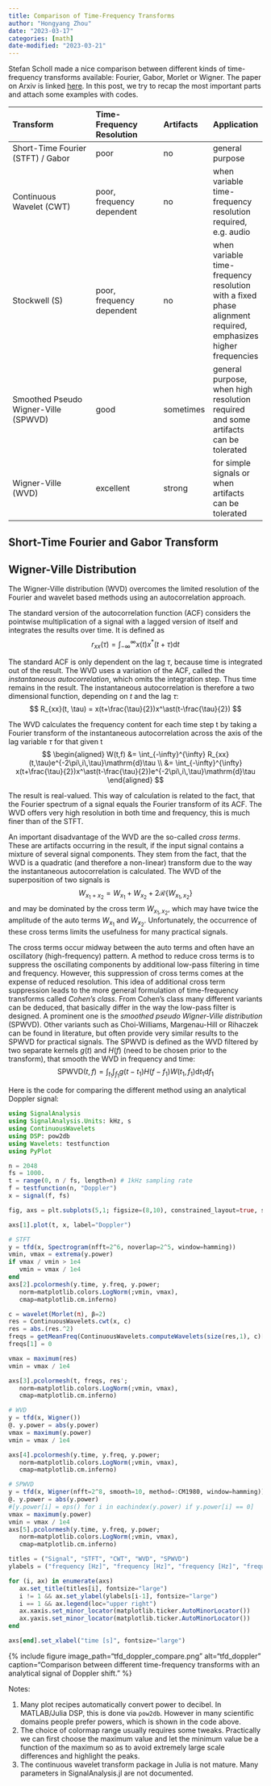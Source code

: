 ```yaml
---
title: Comparison of Time-Frequency Transforms
author: "Hongyang Zhou"
date: "2023-03-17"
categories: [math]
date-modified: "2023-03-21"
---
```


Stefan Scholl made a nice comparison between different kinds of time-frequency transforms available: Fourier, Gabor, Morlet or Wigner. The paper on Arxiv is linked [here](https://arxiv.org/pdf/2101.06707.pdf). In this post, we try to recap the most important parts and attach some examples with codes.

| Transform | Time-Frequency Resolution | Artifacts | Application |
| :-------- | :------ |:--- |:--- |
| Short-Time Fourier (STFT) / Gabor | poor | no | general purpose |
| Continuous Wavelet (CWT) | poor, frequency dependent | no | when variable time-frequency resolution required, e.g. audio |
| Stockwell (S) | poor, frequency dependent | no | when variable time-frequency resolution with a fixed phase alignment required, emphasizes higher frequencies |
| Smoothed Pseudo Wigner-Ville (SPWVD) | good | sometimes | general purpose, when high resolution required and some artifacts can be tolerated |
| Wigner-Ville (WVD) | excellent | strong | for simple signals or when artifacts can be tolerated |

## Short-Time Fourier and Gabor Transform

## Wigner-Ville Distribution

The Wigner-Ville distribution (WVD) overcomes the limited resolution of the Fourier and wavelet based methods using an autocorrelation approach.

The standard version of the autocorrelation function (ACF) considers the pointwise multiplication of a signal with a lagged version of itself and integrates the results over time. It is defined as
$$
r_{xx}(\tau) = \int_{-\infty}^{\infty}x(t)x^\ast(t+\tau)\mathrm{d}t
$$

The standard ACF is only dependent on the lag $\tau$, because time is integrated out of the result. The WVD uses a variation of the ACF, called the _instantaneous autocorrelation_, which omits the integration step. Thus time remains in the result. The instantaneous autocorrelation is therefore a two dimensional function, depending on $t$ and the lag $\tau$:
$$
R_{xx}(t, \tau) = x(t+\frac{\tau}{2})x^\ast(t-\frac{\tau}{2})
$$

The WVD calculates the frequency content for each time step t by taking a Fourier transform of the instantaneous autocorrelation across the axis of the lag variable $\tau$ for that given t
$$
\begin{aligned}
W(t,f) &= \int_{-\infty}^{\infty} R_{xx}(t,\tau)e^{-2\pi\,i\,\tau}\mathrm{d}\tau \\
&= \int_{-\infty}^{\infty} x(t+\frac{\tau}{2})x^\ast(t-\frac{\tau}{2})e^{-2\pi\,i\,\tau}\mathrm{d}\tau
\end{aligned}
$$

The result is real-valued. This way of calculation is related to the fact, that the Fourier spectrum of a signal equals the Fourier transform of its ACF. The WVD offers very high resolution in both time and frequency, this is much finer than of the STFT.

An important disadvantage of the WVD are the so-called _cross terms_. These are artifacts occurring in the result, if the input signal contains a mixture of several signal components. They stem from the fact, that the WVD is a quadratic (and therefore a non-linear) transform due to the way the instantaneous autocorrelation is calculated. The WVD of the superposition of two signals is
$$
W_{x_1 + x_2} = W_{x_1} + W_{x_2} + 2\mathcal{R}\{ W_{x_1,x_2} \}
$$
and may be dominated by the cross term $W_{x_1,x_2}$, which may have twice the amplitude of the auto terms $W_{x_1}$ and $W_{x_2}$. Unfortunately, the occurrence of these cross terms limits the usefulness for many practical signals.

The cross terms occur midway between the auto terms and often have an oscillatory (high-frequency) pattern. A method to reduce cross terms is to suppress the oscillating components by additional low-pass filtering in time and frequency. However, this suppression of cross terms comes at the expense of reduced resolution. This idea of additional cross term suppression leads to the more general formulation of time-frequency transforms called _Cohen’s class_. From Cohen's class many different variants can be deduced, that basically differ in the way the low-pass filter is designed. A prominent one is the _smoothed pseudo Wigner-Ville distribution_ (SPWVD). Other variants such as Choi-Williams, Margenau-Hill or Rihaczek can be found in literature, but often provide very similar results to the SPWVD for practical signals. The SPWVD is defined as the WVD filtered by two separate kernels $g(t)$ and $H(f)$ (need to be chosen prior to the transform), that smooth the WVD in frequency and time:
$$
\mathrm{SPWVD}(t,f) = \int_{t_1}\int_{f_1} g(t-t_1)H(f-f_1)W(t_1,f_1)\mathrm{d}t_1\mathrm{d}f_1
$$

Here is the code for comparing the different method using an analytical Doppler signal:

```julia
using SignalAnalysis
using SignalAnalysis.Units: kHz, s
using ContinuousWavelets
using DSP: pow2db
using Wavelets: testfunction
using PyPlot

n = 2048
fs = 1000.
t = range(0, n / fs, length=n) # 1kHz sampling rate
f = testfunction(n, "Doppler")
x = signal(f, fs)

fig, axs = plt.subplots(5,1; figsize=(8,10), constrained_layout=true, sharex=true)

axs[1].plot(t, x, label="Doppler")

# STFT
y = tfd(x, Spectrogram(nfft=2^6, noverlap=2^5, window=hamming))
vmin, vmax = extrema(y.power)
if vmax / vmin > 1e4
   vmin = vmax / 1e4
end
axs[2].pcolormesh(y.time, y.freq, y.power;
   norm=matplotlib.colors.LogNorm(;vmin, vmax),
   cmap=matplotlib.cm.inferno)

c = wavelet(Morlet(π), β=2)
res = ContinuousWavelets.cwt(x, c)
res = abs.(res.^2)
freqs = getMeanFreq(ContinuousWavelets.computeWavelets(size(res,1), c)[1])
freqs[1] = 0

vmax = maximum(res)
vmin = vmax / 1e4

axs[3].pcolormesh(t, freqs, res';
   norm=matplotlib.colors.LogNorm(;vmin, vmax),
   cmap=matplotlib.cm.inferno)

# WVD
y = tfd(x, Wigner())
@. y.power = abs(y.power)
vmax = maximum(y.power)
vmin = vmax / 1e4

axs[4].pcolormesh(y.time, y.freq, y.power;
   norm=matplotlib.colors.LogNorm(;vmin, vmax),
   cmap=matplotlib.cm.inferno)

# SPWVD
y = tfd(x, Wigner(nfft=2^8, smooth=10, method=:CM1980, window=hamming))
@. y.power = abs(y.power)
#[y.power[i] = eps() for i in eachindex(y.power) if y.power[i] == 0]
vmax = maximum(y.power)
vmin = vmax / 1e4
axs[5].pcolormesh(y.time, y.freq, y.power;
   norm=matplotlib.colors.LogNorm(;vmin, vmax),
   cmap=matplotlib.cm.inferno)

titles = ("Signal", "STFT", "CWT", "WVD", "SPWVD")
ylabels = ("frequency [Hz]", "frequency [Hz]", "frequency [Hz]", "frequency [Hz]")

for (i, ax) in enumerate(axs)
   ax.set_title(titles[i], fontsize="large")
   i != 1 && ax.set_ylabel(ylabels[i-1], fontsize="large")
   i == 1 && ax.legend(loc="upper right")
   ax.xaxis.set_minor_locator(matplotlib.ticker.AutoMinorLocator())
   ax.yaxis.set_minor_locator(matplotlib.ticker.AutoMinorLocator())
end

axs[end].set_xlabel("time [s]", fontsize="large")
```

{% include figure image_path="tfd_doppler_compare.png" alt="tfd_doppler" caption="Comparison between different time-frequency transforms with an analytical signal of Doppler shift." %}

Notes:

1. Many plot recipes automatically convert power to decibel. In MATLAB/Julia DSP, this is done via `pow2db`. However in many scientific domains people prefer powers, which is shown in the code above.
2. The choice of colormap range usually requires some tweaks. Practically we can first choose the maximum value and let the minimum value be a function of the maximum so as to avoid extremely large scale differences and highlight the peaks.
3. The continuous wavelet transform package in Julia is not mature. Many parameters in SignalAnalysis.jl are not documented.
